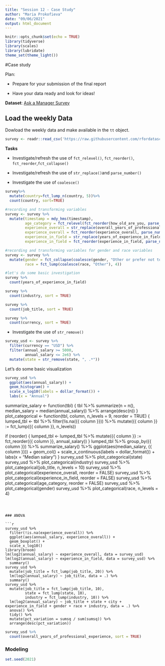 ```yaml
---
title: "Session 12 - Case Study"
author: "Maria Prokofieva"
date: "09/06/2021"
output: html_document
---
```


```r
knitr::opts_chunk$set(echo = TRUE)
library(tidyverse)
library(scales)
library(lubridate)
theme_set(theme_light())
```

#Case study

Plan:

- Prepare for your submission of the final report

- Have your data ready and look for ideas!


**Dataset**: [Ask a Manager Survey](https://github.com/rfordatascience/tidytuesday/blob/master/data/2021/2021-05-18/readme.md)

## Load the weekly Data

Dowload the weekly data and make available in the `tt` object.

```r
survey <- readr::read_csv('https://raw.githubusercontent.com/rfordatascience/tidytuesday/master/data/2021/2021-05-18/survey.csv')
```

**Tasks**

- Investigate/refresh the use of `fct_relevel()`, `fct_reorder()`, `fct_reorder`,`fct_collapse()`

- Investigate/refresh the use of `str_replace()`and `parse_number()`

- Investigate the use of `coalesce()`


```r
survey%>%
  mutate(country=fct_lump_n(country, 5))%>%
  count(country, sort=TRUE)

#recording and transforming variables
survey <- survey %>%
  mutate(timestamp = mdy_hms(timestamp),
         age_category = fct_relevel(fct_reorder(how_old_are_you, parse_number(how_old_are_you)), "under 18"),
         experience_overall = str_replace(overall_years_of_professional_experience, " - ", "-"),
         experience_overall = fct_reorder(experience_overall, parse_number(experience_overall)),
         experience_in_field = str_replace(years_of_experience_in_field, " - ", "-"),
         experience_in_field = fct_reorder(experience_in_field, parse_number(experience_in_field))) 

#recording and transforming variables for gender and race variables
survey <- survey %>%
  mutate(gender = fct_collapse(coalesce(gender, "Other or prefer not to answer"), "Other or prefer not to answer" = c("Other or prefer not to answer", "Prefer not to answer")),
         race = fct_lump(coalesce(race, "Other"), 4))

#let's do some basic investigation
survey %>%
  count(years_of_experience_in_field)

survey %>%
  count(industry, sort = TRUE)

survey %>%
  count(job_title, sort = TRUE)

survey %>%
  count(currency, sort = TRUE)
```


- Investigate the use of `str_remove()`

```r
survey_usd <- survey %>%
  filter(currency == "USD") %>%
  filter(annual_salary >= 5000,
         annual_salary <= 2e6) %>%
  mutate(state = str_remove(state, ", .*"))
```

Let's do some basic visualization

```r
survey_usd %>%
  ggplot(aes(annual_salary)) +
  geom_histogram() +
  scale_x_log10(labels = dollar_format()) +
  labs(x = "Annual")
```


summarize_salary <- function(tbl) {
  tbl %>%
    summarize(n = n(),
              median_salary = median(annual_salary)) %>%
    arrange(desc(n))
}
plot_categorical <- function(tbl, column, n_levels = 9, reorder = TRUE) {
  lumped_tbl <- tbl %>%
    filter(!is.na({{ column }})) %>%
    mutate({{ column }} := fct_lump({{ column }}, n_levels))
  
  if (reorder) {
    lumped_tbl <- lumped_tbl %>%
      mutate({{ column }} := fct_reorder({{ column }}, annual_salary))
  }
  lumped_tbl %>%
    group_by({{ column }}) %>%
    summarize_salary() %>%
    ggplot(aes(median_salary, {{ column }})) +
    geom_col() +
    scale_x_continuous(labels = dollar_format()) +
    labs(x = "Median salary")
}
survey_usd %>%
  plot_categorical(state)
survey_usd %>%
  plot_categorical(industry)
survey_usd %>%
  plot_categorical(job_title, n_levels = 10)
survey_usd %>%
  plot_categorical(experience_overall, reorder = FALSE)
survey_usd %>%
  plot_categorical(experience_in_field, reorder = FALSE)
survey_usd %>%
  plot_categorical(age_category, reorder = FALSE)
survey_usd %>%
  plot_categorical(gender)
survey_usd %>%
  plot_categorical(race, n_levels = 4)
```



### ANOVA

```r
survey_usd %>%
  filter(!is.na(experience_overall)) %>%
  ggplot(aes(annual_salary, experience_overall)) +
  geom_boxplot() +
  scale_x_log10()
library(broom)
lm(log2(annual_salary) ~ experience_overall, data = survey_usd)
lm(log2(annual_salary) ~ experience_in_field, data = survey_usd) %>%
  summary()
survey_usd %>%
  mutate(job_title = fct_lump(job_title, 20)) %>%
  lm(log2(annual_salary) ~ job_title, data = .) %>%
  summary()
survey_usd %>%
  mutate(job_title = fct_lump(job_title, 10),
         state = fct_lump(state, 10),
         industry = fct_lump(industry, 10)) %>%
  lm(log2(annual_salary) ~ job_title + state + city + experience_in_field + gender + race + industry, data = .) %>%
  anova() %>%
  tidy() %>%
  mutate(pct_variation = sumsq / sum(sumsq)) %>%
  arrange(desc(pct_variation))
```


```r
survey_usd %>%
  count(overall_years_of_professional_experience, sort = TRUE)
```

### Modeling

```r

set.seed(2021)
```
